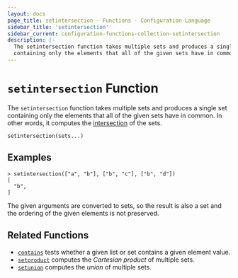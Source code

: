 ```yaml
---
layout: docs
page_title: setintersection - Functions - Configuration Language
sidebar_title: 'setintersection'
sidebar_current: configuration-functions-collection-setintersection
description: |-
  The setintersection function takes multiple sets and produces a single set
  containing only the elements that all of the given sets have in common.
---
```


# `setintersection` Function

The `setintersection` function takes multiple sets and produces a single set
containing only the elements that all of the given sets have in common.
In other words, it computes the
[intersection](<https://en.wikipedia.org/wiki/Intersection_(set_theory)>) of the sets.

```hcl
setintersection(sets...)
```

## Examples

```shell
> setintersection(["a", "b"], ["b", "c"], ["b", "d"])
[
  "b",
]
```

The given arguments are converted to sets, so the result is also a set and
the ordering of the given elements is not preserved.

## Related Functions

- [`contains`](./contains) tests whether a given list or set contains
  a given element value.
- [`setproduct`](./setproduct) computes the _Cartesian product_ of multiple
  sets.
- [`setunion`](./setunion) computes the _union_ of
  multiple sets.

